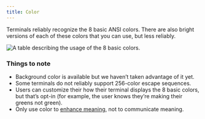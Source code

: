 ```yaml
---
title: Color
---
```



Terminals reliably recognize the 8 basic ANSI colors. There are also bright versions of each of these colors that you can use, but less reliably.

<img src={Colors} alt="A table describing the usage of the 8 basic colors." />



### Things to note
- Background color is available but we haven’t taken advantage of it yet.
- Some terminals do not reliably support 256-color escape sequences.
- Users can customize their how their terminal displays the 8 basic colors, but that’s opt-in (for example, the user knows they’re making their greens not green).
- Only use color to [enhance meaning](https://primer.style/design/accessibility/guidelines#use-of-color), not to communicate meaning.
